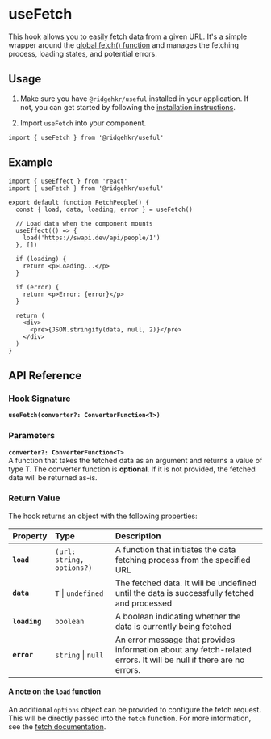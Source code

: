 
# useFetch

This hook allows you to easily fetch data from a given URL. It's a simple wrapper around the [global fetch() function](https://developer.mozilla.org/en-US/docs/Web/API/fetch) and manages the fetching process, loading states, and potential errors.

## Usage

1. Make sure you have `@ridgehkr/useful` installed in your application. If not, you can get started by following the [installation instructions](/#getting-started).

2. Import `useFetch` into your component.

```tsx
import { useFetch } from '@ridgehkr/useful'
```

## Example

```tsx /useFetch/ filename="FetchPeople.tsx"
import { useEffect } from 'react'
import { useFetch } from '@ridgehkr/useful'

export default function FetchPeople() {
  const { load, data, loading, error } = useFetch()

  // Load data when the component mounts
  useEffect(() => {
    load('https://swapi.dev/api/people/1')
  }, [])

  if (loading) {
    return <p>Loading...</p>
  }

  if (error) {
    return <p>Error: {error}</p>
  }

  return (
    <div>
      <pre>{JSON.stringify(data, null, 2)}</pre>
    </div>
  )
}
```

## API Reference

### Hook Signature

**`useFetch(converter?: ConverterFunction<T>)`**

### Parameters

**`converter?: ConverterFunction<T>`**\
A function that takes the fetched data as an argument and returns a value of type T. The converter function is **optional**. If it is not provided, the fetched data will be returned as-is.

### Return Value

The hook returns an object with the following properties:

| Property      | Type                      | Description                                                                                                        |
| :------------ | :------------------------ | :----------------------------------------------------------------------------------------------------------------- |
| **`load`**    | `(url: string, options?)` | A function that initiates the data fetching process from the specified URL                                         |
| **`data`**    | `T` \| `undefined`        | The fetched data. It will be undefined until the data is successfully fetched and processed                        |
| **`loading`** | `boolean`                 | A boolean indicating whether the data is currently being fetched                                                   |
| **`error`**   | `string` \| `null`        | An error message that provides information about any fetch-related errors. It will be null if there are no errors. |

#### A note on the `load` function

An additional `options` object can be provided to configure the fetch request. This will be directly passed into the `fetch` function. For more information, see the [fetch documentation](https://developer.mozilla.org/en-US/docs/Web/API/fetch#options).
